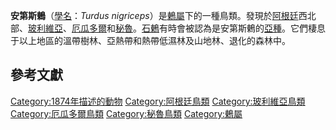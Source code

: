 {{Speciesbox
| name = 安第斯鶇
| image = TurdusNigricepsSmit.jpg
| status = LC
| status_system = IUCN3.1
| status_ref = <ref>{{IUCN|id=22734240 |title=''Turdus nigriceps'' |assessors=[[BirdLife_International|BirdLife International]] |version=2013.2 |year=2012 |accessdate=26 November 2013}}</ref>
| genus = Turdus
| species = nigriceps
| authority = [[Jean_Cabanis|Cabanis]], 1874
| synonyms = }}

'''安第斯鶇'''（[[學名|學名]]：''Turdus nigriceps''）是[[鶇屬|鶇屬]]下的一種鳥類。發現於[[阿根廷|阿根廷]]西北部、[[玻利維亞|玻利維亞]]、[[厄瓜多爾|厄瓜多爾]]和[[秘魯|秘魯]]。[[石鶇|石鶇]]有時會被認為是安第斯鶇的[[亞種|亞種]]。它們棲息于以上地區的溫帶樹林、亞熱帶和熱帶低濕林及山地林、退化的森林中。

==參考文獻==
{{Reflist}}<!-- Condor109:321 -->
{{Taxonbar|from=Q1589040}}

[[Category:1874年描述的動物|Category:1874年描述的動物]]
[[Category:阿根廷鳥類|Category:阿根廷鳥類]]
[[Category:玻利維亞鳥類|Category:玻利維亞鳥類]]
[[Category:厄瓜多爾鳥類|Category:厄瓜多爾鳥類]]
[[Category:秘魯鳥類|Category:秘魯鳥類]]
[[Category:鶇屬|Category:鶇屬]]